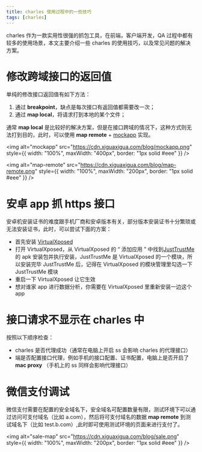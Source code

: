 ---
title: charles 使用过程中的一些技巧
tags: [charles]
---

charles 作为一款实用性很强的抓包工具，在前端，客户端开发，QA 过程中都有较多的使用场景，本文主要介绍一些 charles 的使用技巧，以及常见问题的解决方案。

<!-- truncate -->

# 修改跨域接口的返回值

单纯的修改接口返回值有如下方法：

1. 通过 **breakpoint**，缺点是每次接口有返回值都需要改一次；
2. 通过 **map local**，将请求打到本地的某个文件；

通常 **map local** 是比较好的解决方案，但是在接口跨域的情况下，这种方式则无法打到目的，此时，可以使用 **map remote** + [mockapp](https://github.com/xiguaxigua/mockapp) 实现。

<img
  alt="mockapp"
  src="https://cdn.xiguaxigua.com/blog/mockapp.png"
  style={{ width: "100%", maxWidth: "400px", border: "1px solid #eee" }}
/>

<img
  alt="map-remote"
  src="https://cdn.xiguaxigua.com/blog/map-remote.png"
  style={{ width: "100%", maxWidth: "200px", border: "1px solid #eee" }}
/>

# 安卓 app 抓 https 接口

安卓机安装证书的难度跟手机厂商和安卓版本有关，部分版本安装证书十分繁琐或无法安装证书，此时，可以尝试下面的方案：

- 首先安装 [VirtualXposed](https://github.com/android-hacker/VirtualXposed)
- 打开 VirtualXposed，从 VirtualXposed 的 “ 添加应用 ” 中找到[JustTrustMe](https://github.com/Fuzion24/JustTrustMe)的 apk 安装包并执行安装，JustTrustMe 是 VirtualXposed 的一个模块，所以安装完毕 JustTrustMe 后，记得在 VirtualXposed 的模块管理里勾选一下 JustTrustMe 模块
- 重启一下 VirtualXposed 让它生效
- 想对谁家 app 进行数据分析，你需要在 VirtualXposed 里重新安装一边这个 app

# 接口请求不显示在 charles 中

按照以下顺序检查：

- charles 是否代理成功（通常在电脑上开启 ss 会影响 charles 的代理接口）
- 端是否配置接口代理，例如手机的接口配置、证书配置，电脑上是否开启了 **mac proxy** （手机上的 ss 同样会影响代理接口）

# 微信支付调试

微信支付需要在配置的安全域名下，安全域名可配置数量有限，测试环境下可以通过访问可支付域名（比如 a.com），然后将可支付域名的数据 **map remote** 到测试域名下（比如 test.b.com）,此时即可使用测试环境的页面来进行支付了。

<img
  alt="sale-map"
  src="https://cdn.xiguaxigua.com/blog/sale.png"
  style={{ width: "100%", maxWidth: "200px", border: "1px solid #eee" }}
/>
